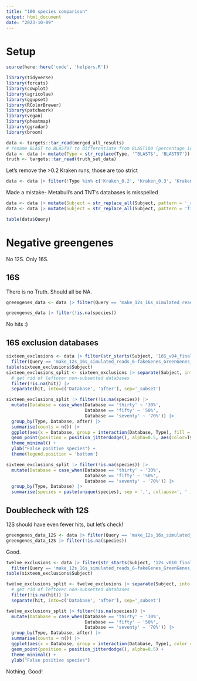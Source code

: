 ```yaml
---
title: "100 species comparison"
output: html_document
date: "2023-10-09"
---
```


# Setup

```r
source(here::here('code', 'helpers.R'))

library(tidyverse)
library(forcats)
library(cowplot)
library(agricolae)
library(ggupset)
library(RColorBrewer)
library(patchwork)
library(vegan)
library(pheatmap)
library(ggradar)
library(broom)
```


```r
data <- targets::tar_read(merged_all_results)
# rename BLAST to BLAST97 to differentiate from BLAST100 (percentage identity in both cases)
data <- data |> mutate(Type = str_replace(Type, '^BLAST$', 'BLAST97'))
truth <- targets::tar_read(truth_set_data)
```

Let's remove the >0.2 Kraken runs, those are too strict

```r
data <- data |> filter(!Type %in% c('Kraken_0.2', 'Kraken_0.3', 'Kraken_0.4', 'Kraken_0.5', 'Kraken_0.6', 'Kraken_0.7', 'Kraken_0.8', 'Kraken_0.9'))
```

Made a mistake- Metabuli's and TNT's databases is misspelled

```r
data <- data |> mutate(Subject = str_replace_all(Subject, pattern = '_ref.fasta', replacement=''))
data <- data |> mutate(Subject = str_replace_all(Subject, pattern = 'final.csv', replacement = 'final.fasta'))
```


```r
table(data$Query)
```

# Negative greengenes

No 12S. Only 16S.

## 16S

There is no Truth. Should all be NA.

```r
greengenes_data <- data |> filter(Query == 'make_12s_16s_simulated_reads_6-fakeGenes_GreenGenes_RESULTS_dada2_asv.fa', Subject == '16S_v04_final.fasta')
```

```r
greengenes_data |> filter(!is.na(species))
```
No hits :) 



## 16S exclusion databases

```r

sixteen_exclusions <- data |> filter(str_starts(Subject, '16S_v04_final.fasta_Taxonomies.')) |> 
  filter(Query == 'make_12s_16s_simulated_reads_6-fakeGenes_GreenGenes_RESULTS_dada2_asv.fa')
table(sixteen_exclusions$Subject)
sixteen_exclusions_split <- sixteen_exclusions |> separate(Subject, into = c('before', 'hit'), sep='.txt_') |> 
  # get rid of leftover non-subsetted databases
  filter(!is.na(hit)) |> 
  separate(hit, into=c('Database', 'after'), sep='_subset')
```

```r
sixteen_exclusions_split |> filter(!is.na(species)) |> 
  mutate(Database = case_when(Database == 'thirty' ~ '30%',
                              Database == 'fifty' ~ '50%',
                              Database == 'seventy' ~ '70%')) |> 
  group_by(Type, Database, after) |>
  summarise(counts = n()) |> 
  ggplot(aes(x = Database, group = interaction(Database, Type), fill = Type, y = counts)) + geom_boxplot(outlier.shape=NA) + 
  geom_point(position = position_jitterdodge(), alpha=0.5, aes(color=Type)) +
  theme_minimal() + 
  ylab("False positive species") +
  theme(legend.position = 'bottom')
```

```r
sixteen_exclusions_split |> filter(!is.na(species)) |> 
  mutate(Database = case_when(Database == 'thirty' ~ '30%',
                              Database == 'fifty' ~ '50%',
                              Database == 'seventy' ~ '70%')) |> 
  group_by(Type, Database) |> 
  summarise(species = paste(unique(species), sep = ',', collapse=', ' ))
```

## Doublecheck with 12S

12S should have even fewer hits, but let's check!

```r
greengenes_data_12S <- data |> filter(Query == 'make_12s_16s_simulated_reads_6-fakeGenes_GreenGenes_RESULTS_dada2_asv.fa', Subject == '12s_v010_final.fasta')
greengenes_data_12S |> filter(!is.na(species))
```
Good.

```r
twelve_exclusions <- data |> filter(str_starts(Subject, '12s_v010_final.fasta_')) |> 
  filter(Query == 'make_12s_16s_simulated_reads_6-fakeGenes_GreenGenes_RESULTS_dada2_asv.fa')
table(sixteen_exclusions$Subject)

twelve_exclusions_split <- twelve_exclusions |> separate(Subject, into = c('before', 'hit'), sep='.txt_') |> 
  # get rid of leftover non-subsetted databases
  filter(!is.na(hit)) |> 
  separate(hit, into=c('Database', 'after'), sep='_subset')

twelve_exclusions_split |> filter(!is.na(species)) |> 
  mutate(Database = case_when(Database == 'thirty' ~ '30%',
                              Database == 'fifty' ~ '50%',
                              Database == 'seventy' ~ '70%')) |> 
  group_by(Type, Database, after) |>
  summarise(counts = n()) |> 
  ggplot(aes(x = Database, group = interaction(Database, Type), color = Type, y = counts)) + geom_boxplot() + 
  geom_point(position = position_jitterdodge(), alpha=0.5) +
  theme_minimal() + 
  ylab("False positive species")
```

Nothing. Good!